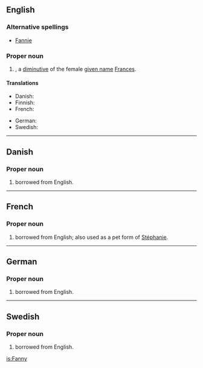 {{also|fanny}}
==English==

===Alternative spellings===
* [[Fannie]]

===Proper noun===
{{en-proper noun}}

# {{given name|female}}, a [[diminutive]] of the female [[given name]] [[Frances]].

====Translations====
{{trans-top|female given name}}
* Danish: {{t-|da|Fanny}}
* Finnish: {{t+|fi|Fanni}}
* French: {{t-|fr|Fanny}}
{{trans-mid}}
* German: {{t-|de|Fanny}}
* Swedish: {{t-|sv|Fanny}}
{{trans-bottom}}

----

==Danish==

===Proper noun===
{{infl|da|proper noun}}

# {{given name|female|lang=da}} borrowed from English.

----

==French==

===Proper noun===
{{infl|fr|proper noun}}

# {{given name|female|lang=fr}} borrowed from English; also used as a pet form of [[Stéphanie]].

----

==German==

===Proper noun===
{{infl|de|proper noun}}

# {{given name|female|lang=de}} borrowed from English.

----

==Swedish==

===Proper noun===
{{infl|sv|proper noun}}

# {{given name|female|lang=sv}} borrowed from English.

[[is:Fanny]]
